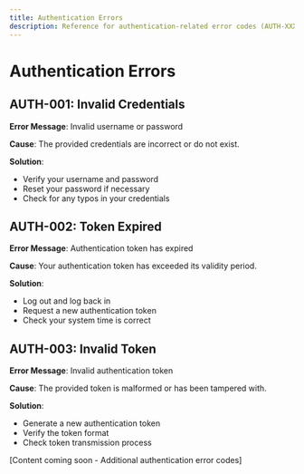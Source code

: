 ```yaml
---
title: Authentication Errors
description: Reference for authentication-related error codes (AUTH-XXX)
---
```


# Authentication Errors

## AUTH-001: Invalid Credentials

**Error Message**: Invalid username or password

**Cause**: The provided credentials are incorrect or do not exist.

**Solution**: 
- Verify your username and password
- Reset your password if necessary
- Check for any typos in your credentials

## AUTH-002: Token Expired

**Error Message**: Authentication token has expired

**Cause**: Your authentication token has exceeded its validity period.

**Solution**: 
- Log out and log back in
- Request a new authentication token
- Check your system time is correct

## AUTH-003: Invalid Token

**Error Message**: Invalid authentication token

**Cause**: The provided token is malformed or has been tampered with.

**Solution**: 
- Generate a new authentication token
- Verify the token format
- Check token transmission process

[Content coming soon - Additional authentication error codes] 